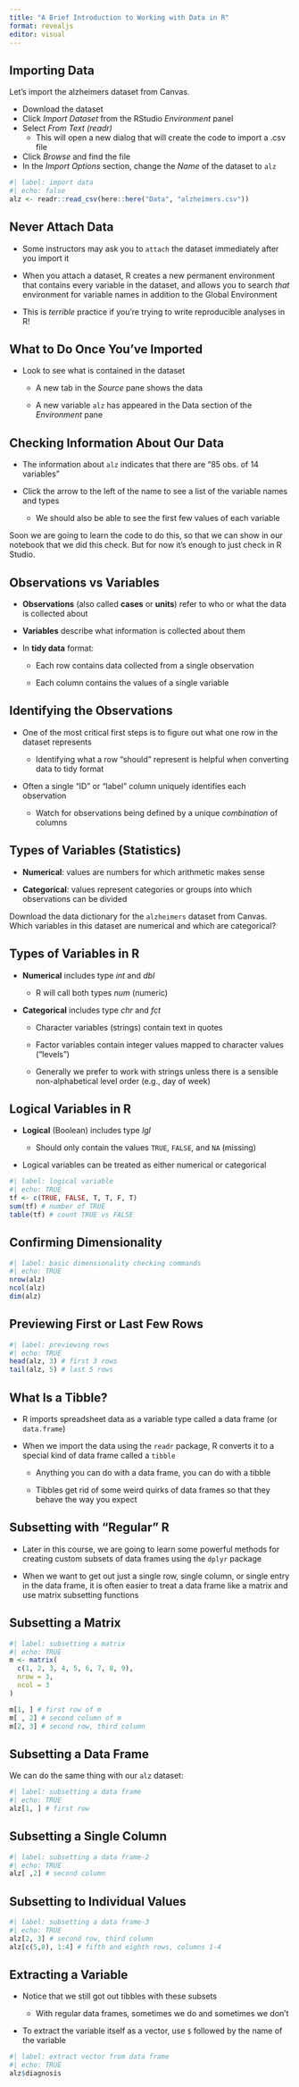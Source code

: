 ```yaml
---
title: "A Brief Introduction to Working with Data in R"
format: revealjs
editor: visual
---
```


## Importing Data

Let's import the alzheimers dataset from Canvas.

-   Download the dataset
-   Click *Import Dataset* from the RStudio *Environment* panel
-   Select *From Text (readr)*
    -   This will open a new dialog that will create the code to import a .csv file
-   Click *Browse* and find the file
-   In the *Import Options* section, change the *Name* of the dataset to `alz`

```r
#| label: import data
#| echo: false
alz <- readr::read_csv(here::here("Data", "alzheimers.csv"))
```

## Never Attach Data

-   Some instructors may ask you to `attach` the dataset immediately after you import it

-   When you attach a dataset, R creates a new permanent environment that contains every variable in the dataset, and allows you to search *that* environment for variable names in addition to the Global Environment

-   This is *terrible* practice if you're trying to write reproducible analyses in R!

## What to Do Once You've Imported

-   Look to see what is contained in the dataset

    -   A new tab in the *Source* pane shows the data

    -   A new variable `alz` has appeared in the Data section of the *Environment* pane

## Checking Information About Our Data

-   The information about `alz` indicates that there are "85 obs. of 14 variables"

-   Click the arrow to the left of the name to see a list of the variable names and types

    -   We should also be able to see the first few values of each variable

Soon we are going to learn the code to do this, so that we can show in our notebook that we did this check. But for now it's enough to just check in R Studio.

## Observations vs Variables

-   **Observations** (also called **cases** or **units**) refer to who or what the data is collected about

-   **Variables** describe what information is collected about them

-   In **tidy data** format:

    -   Each row contains data collected from a single observation

    -   Each column contains the values of a single variable

## Identifying the Observations

-   One of the most critical first steps is to figure out what one row in the dataset represents

    -   Identifying what a row "should" represent is helpful when converting data to tidy format

-   Often a single "ID" or "label" column uniquely identifies each observation

    -   Watch for observations being defined by a unique *combination* of columns

## Types of Variables (Statistics)

-   **Numerical**: values are numbers for which arithmetic makes sense

-   **Categorical**: values represent categories or groups into which observations can be divided

Download the data dictionary for the `alzheimers` dataset from Canvas. Which variables in this dataset are numerical and which are categorical?

## Types of Variables in R

-   **Numerical** includes type *int* and *dbl*

    -   R will call both types *num* (numeric)

-   **Categorical** includes type *chr* and *fct*

    -   Character variables (strings) contain text in quotes

    -   Factor variables contain integer values mapped to character values ("levels")

    -   Generally we prefer to work with strings unless there is a sensible non-alphabetical level order (e.g., day of week)

## Logical Variables in R

-   **Logical** (Boolean) includes type *lgl*

    -   Should only contain the values `TRUE`, `FALSE`, and `NA` (missing)

-   Logical variables can be treated as either numerical or categorical

```r
#| label: logical variable
#| echo: TRUE
tf <- c(TRUE, FALSE, T, T, F, T)
sum(tf) # number of TRUE
table(tf) # count TRUE vs FALSE
```

## Confirming Dimensionality

```r
#| label: basic dimensionality checking commands  
#| echo: TRUE
nrow(alz) 
ncol(alz) 
dim(alz)
```

## Previewing First or Last Few Rows

```r
#| label: previewing rows
#| echo: TRUE
head(alz, 3) # first 3 rows 
tail(alz, 5) # last 5 rows
```

## What Is a Tibble?

-   R imports spreadsheet data as a variable type called a data frame (or `data.frame`)

-   When we import the data using the `readr` package, R converts it to a special kind of data frame called a `tibble`

    -   Anything you can do with a data frame, you can do with a tibble

    -   Tibbles get rid of some weird quirks of data frames so that they behave the way you expect

## Subsetting with "Regular" R

-   Later in this course, we are going to learn some powerful methods for creating custom subsets of data frames using the `dplyr` package

-   When we want to get out just a single row, single column, or single entry in the data frame, it is often easier to treat a data frame like a matrix and use matrix subsetting functions

## Subsetting a Matrix

```r
#| label: subsetting a matrix  
#| echo: TRUE
m <- matrix(
  c(1, 2, 3, 4, 5, 6, 7, 8, 9),
  nrow = 3,
  ncol = 3
)

m[1, ] # first row of m 
m[ , 2] # second column of m 
m[2, 3] # second row, third column
```

## Subsetting a Data Frame

We can do the same thing with our `alz` dataset:

```r
#| label: subsetting a data frame
#| echo: TRUE  
alz[1, ] # first row
```

## Subsetting a Single Column

```r
#| label: subsetting a data frame-2
#| echo: TRUE
alz[ ,2] # second column 
```

## Subsetting to Individual Values

```r
#| label: subsetting a data frame-3
#| echo: TRUE
alz[2, 3] # second row, third column
alz[c(5,8), 1:4] # fifth and eighth rows, columns 1-4
```

## Extracting a Variable

-   Notice that we still got out tibbles with these subsets

    -   With regular data frames, sometimes we do and sometimes we don't

-   To extract the variable itself as a vector, use `$` followed by the name of the variable

```r
#| label: extract vector from data frame  
#| echo: TRUE
alz$diagnosis
```
